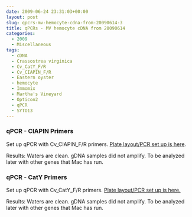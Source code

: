 ```yaml
---
date: 2009-06-24 23:31:03+00:00
layout: post
slug: qpcrs-mv-hemocyte-cdna-from-20090614-3
title: qPCRs - MV hemocyte cDNA from 20090614
categories:
  - 2009
  - Miscellaneous
tags:
  - cDNA
  - Crassostrea virginica
  - Cv_CatY_F/R
  - Cv_CIAPIN_F/R
  - Eastern oyster
  - hemocyte
  - Immomix
  - Martha's Vineyard
  - Opticon2
  - qPCR
  - SYTO13
---
```


### qPCR - CIAPIN Primers



Set up qPCR with Cv_CIAPIN_F/R primers. [Plate layout/PCR set up is here](https://eagle.fish.washington.edu/Arabidopsis/Notebook%20Workup%20Files/20090624-02.jpg).

Results: Waters are clean. gDNA samples did not amplify. To be analyzed later with other genes that Mac has run.





### qPCR - CatY Primers



Set up qPCR with Cv_CatY_F/R primers. [Plate layout/PCR set up is here.](https://eagle.fish.washington.edu/Arabidopsis/Notebook%20Workup%20Files/20090624-01.jpg)

Results: Waters are clean. gDNA samples did not amplify. To be analyzed later with other genes that Mac has run.
